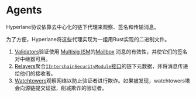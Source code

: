# Agents

Hyperlane协议依靠去中心化的链下代理来观察、签名和传输消息。

为了方便，Hyperlane将这些代理实现为一组用Rust实现的二进制文件。

1. [Validators](./agents/validators.mdx)验证使用 [Multisig ISM](./ISM/multisig-ISM.mdx)的[Mailbox](./mailbox.mdx) 消息的有效性，并使它们的签名对中继器可用。
1. [Relayers](./agents/relayer.mdx)聚合[`IInterchainSecurityModule`接口](../reference/ISM/specify-your-ISM)的链下元数据，并将消息传递给他们的接收者。
1. [Watchtowers](./agents/watchtowers)观察网络以防止验证者进行欺诈。如果被发现，watchtowers塔会向源链提交证据，削减欺诈的验证者。
